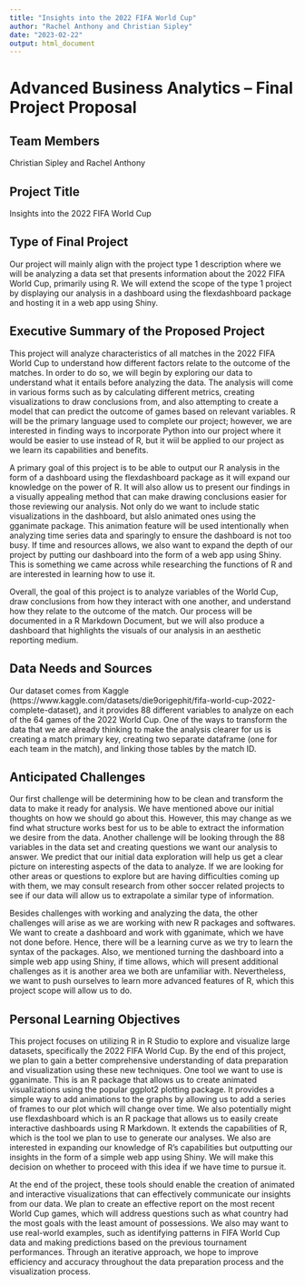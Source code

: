 ```yaml
---
title: "Insights into the 2022 FIFA World Cup"
author: "Rachel Anthony and Christian Sipley"
date: "2023-02-22"
output: html_document
---
```


Advanced Business Analytics – Final Project Proposal
====================================================

Team Members
------------
Christian Sipley and Rachel Anthony

Project Title
-------------
Insights into the 2022 FIFA World Cup 

Type of Final Project
---------------------
Our project will mainly align with the project type 1 description where we will be analyzing a data set that presents information about the 2022 FIFA World Cup, primarily using R. We will extend the scope of the type 1 project by displaying our analysis in a dashboard using the flexdashboard package and hosting it in a web app using Shiny. 

Executive Summary of the Proposed Project
-----------------------------------------
This project will analyze characteristics of all matches in the 2022 FIFA World Cup to understand how different factors relate to the outcome of the matches. In order to do so, we will begin by exploring our data to understand what it entails before analyzing the data. The analysis will come in various forms such as by calculating different metrics, creating visualizations to draw conclusions from, and also attempting to create a model that can predict the outcome of games based on relevant variables. R will be the primary language used to complete our project; however, we are interested in finding ways to incorporate Python into our project where it would be easier to use instead of R, but it wiil be applied to our project as we learn its capabilities and benefits.

A primary goal of this project is to be able to output our R analysis in the form of a dashboard using the flexdashboard package as it will expand our knowledge on the power of R. It will also allow us to present our findings in a visually appealing method that can make drawing conclusions easier for those reviewing our analysis. Not only do we want to include static visualizations in the dashboard, but alslo animated ones using the gganimate package. This animation feature will be used intentionally when analyzing time series data and sparingly to ensure the dashboard is not too busy. If time and resources allows, we also want to expand the depth of our project by putting our dashboard into the form of a web app using Shiny. This is something we came across while researching the functions of R and are interested in learning how to use it. 

Overall, the goal of this project is to analyze variables of the World Cup, draw conclusions from how they interact with one another, and understand how they relate to the outcome of the match. Our process will be documented in a R Markdown Document, but we will also produce a dashboard that highlights the visuals of our analysis in an aesthetic reporting medium.

Data Needs and Sources
-----------------------
Our dataset comes from Kaggle (https://www.kaggle.com/datasets/die9origephit/fifa-world-cup-2022-complete-dataset), and it provides 88 different variables to analyze on each of the 64 games of the 2022 World Cup. One of the ways to transform the data that we are already thinking to make the analysis clearer for us is creating a match primary key, creating two separate dataframe (one for each team in the match), and linking those tables by the match ID.  

Anticipated Challenges
-----------------------
Our first challenge will be determining how to be clean and transform the data to make it ready for analysis. We have mentioned above our initial thoughts on how we should go about this. However, this may change as we find what structure works best for us to be able to extract the information we desire from the data. Another challenge will be looking through the 88 variables in the data set and creating questions we want our analysis to answer. We predict that our initial data exploration will help us get a clear picture on interesting aspects of the data to analyze. If we are looking for other areas or questions to explore but are having difficulties coming up with them, we may consult research from other soccer related projects to see if our data will allow us to extrapolate a similar type of information.

Besides challenges with working and analyzing the data, the other challenges will arise as we are working with new R packages and softwares. We want to create a dashboard and work with gganimate, which we have not done before. Hence, there will be a learning curve as we try to learn the syntax of the packages. Also, we mentioned turning the dashboard into a simple web app using Shiny, if time allows, which will present additional challenges as it is another area we both are unfamiliar with. Nevertheless, we want to push ourselves to learn more advanced features of R, which this project scope will allow us to do.

Personal Learning Objectives
----------------------------
This project focuses on utilizing R in R Studio to explore and visualize large datasets, specifically the 2022 FIFA World Cup. By the end of this project, we plan to gain a better comprehensive understanding of data preparation and visualization using these new techniques. One tool we want to use is gganimate. This is an R package that allows us to create animated visualizations using the popular ggplot2 plotting package. It provides a simple way to add animations to the graphs by allowing us to add a series of frames to our plot which will change over time. We also potentially might use flexdashboard which is an R package that allows us to easily create interactive dashboards using R Markdown. It extends the capabilities of R, which is the tool we plan to use to generate our analyses. We also are interested in expanding our knowledge of R's capabilities but outputting our insights in the form of a simple web app using Shiny. We will make this decision on whether to proceed with this idea if we have time to pursue it.

At the end of the project, these tools should enable the creation of animated and interactive visualizations that can effectively communicate our insights from our data. We plan to create an effective report on the most recent World Cup games, which will address questions such as what country had the most goals with the least amount of possessions. We also may want to use real-world examples, such as identifying patterns in FIFA World Cup data and making predictions based on the previous tournament performances. Through an iterative approach, we hope to improve efficiency and accuracy throughout the data preparation process and the visualization process.